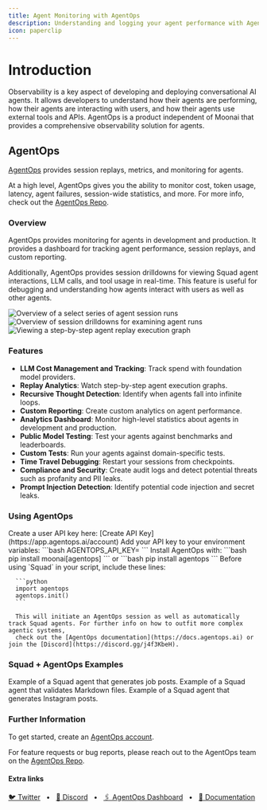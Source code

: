 ```yaml
---
title: Agent Monitoring with AgentOps
description: Understanding and logging your agent performance with AgentOps.
icon: paperclip
---
```


# Introduction

Observability is a key aspect of developing and deploying conversational AI agents. It allows developers to understand how their agents are performing, 
how their agents are interacting with users, and how their agents use external tools and APIs. 
AgentOps is a product independent of Moonai that provides a comprehensive observability solution for agents.

## AgentOps

[AgentOps](https://agentops.ai/?=squad) provides session replays, metrics, and monitoring for agents.

At a high level, AgentOps gives you the ability to monitor cost, token usage, latency, agent failures, session-wide statistics, and more. 
For more info, check out the [AgentOps Repo](https://github.com/AgentOps-AI/agentops).

### Overview

AgentOps provides monitoring for agents in development and production. 
It provides a dashboard for tracking agent performance, session replays, and custom reporting.

Additionally, AgentOps provides session drilldowns for viewing Squad agent interactions, LLM calls, and tool usage in real-time. 
This feature is useful for debugging and understanding how agents interact with users as well as other agents.

![Overview of a select series of agent session runs](/images/agentops-overview.png)
![Overview of session drilldowns for examining agent runs](/images/agentops-session.png)
![Viewing a step-by-step agent replay execution graph](/images/agentops-replay.png)

### Features

- **LLM Cost Management and Tracking**: Track spend with foundation model providers.
- **Replay Analytics**: Watch step-by-step agent execution graphs.
- **Recursive Thought Detection**: Identify when agents fall into infinite loops.
- **Custom Reporting**: Create custom analytics on agent performance.
- **Analytics Dashboard**: Monitor high-level statistics about agents in development and production.
- **Public Model Testing**: Test your agents against benchmarks and leaderboards.
- **Custom Tests**: Run your agents against domain-specific tests.
- **Time Travel Debugging**: Restart your sessions from checkpoints.
- **Compliance and Security**: Create audit logs and detect potential threats such as profanity and PII leaks.
- **Prompt Injection Detection**: Identify potential code injection and secret leaks.

### Using AgentOps

<Steps>
   <Step title="Create an API Key">
      Create a user API key here: [Create API Key](https://app.agentops.ai/account)
   </Step>
   <Step title="Configure Your Environment">
      Add your API key to your environment variables:
      ```bash
      AGENTOPS_API_KEY=<YOUR_AGENTOPS_API_KEY>
      ```
   </Step>
   <Step title="Install AgentOps">
      Install AgentOps with:
      ```bash
      pip install moonai[agentops]
      ```
      or
      ```bash
      pip install agentops
      ```
   </Step>
   <Step title="Initialize AgentOps">
      Before using `Squad` in your script, include these lines:

      ```python
      import agentops
      agentops.init()
      ```

      This will initiate an AgentOps session as well as automatically track Squad agents. For further info on how to outfit more complex agentic systems, 
      check out the [AgentOps documentation](https://docs.agentops.ai) or join the [Discord](https://discord.gg/j4f3KbeH).
   </Step>
</Steps>

### Squad + AgentOps Examples

<CardGroup cols={3}>
  <Card
  title="Job Posting"
  color="#F3A78B"
  href="https://github.com/brunobracaioli/moonai-examples/tree/main/job-posting"
  icon="briefcase"
    iconType="solid"
  >
    Example of a Squad agent that generates job posts.
  </Card>
  <Card
    title="Markdown Validator"
    color="#F3A78B"
    href="https://github.com/brunobracaioli/moonai-examples/tree/main/markdown_validator"
    icon="markdown"
      iconType="solid"
    >
         Example of a Squad agent that validates Markdown files.
    </Card>
    <Card
    title="Instagram Post"
    color="#F3A78B"
    href="https://github.com/brunobracaioli/moonai-examples/tree/main/instagram_post"
    icon="square-instagram"
      iconType="brands"
    >
      Example of a Squad agent that generates Instagram posts.
  </Card>
</CardGroup>

### Further Information

To get started, create an [AgentOps account](https://agentops.ai/?=squad).

For feature requests or bug reports, please reach out to the AgentOps team on the [AgentOps Repo](https://github.com/AgentOps-AI/agentops).

#### Extra links

<a href="https://twitter.com/agentopsai/">🐦 Twitter</a>
<span>&nbsp;&nbsp;•&nbsp;&nbsp;</span>
<a href="https://discord.gg/JHPt4C7r">📢 Discord</a>
<span>&nbsp;&nbsp;•&nbsp;&nbsp;</span>
<a href="https://app.agentops.ai/?=squad">🖇️ AgentOps Dashboard</a>
<span>&nbsp;&nbsp;•&nbsp;&nbsp;</span>
<a href="https://docs.agentops.ai/introduction">📙 Documentation</a>
